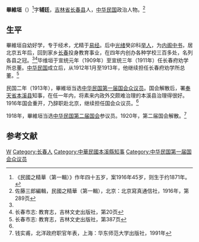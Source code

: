 {{Infobox Officeholder
|姓名=畢維垣
|圖像=File:畢維垣.jpg
|圖像大小=200px
|圖像說明=  
|字    = 
|號    = 
|別名    = 
|出生日期 = 
|出生地點 = 
|逝世日期 = 
|逝世地點 = 
|死因    = 
|墓地    = 
|籍貫    = 
|政黨    = 
|parents  = 
|配偶   =
|伴侶    = 
|relatives  =  
|children  =  
|著作    = 
|past    = 
}}
'''畢維垣'''（{{bd|1871年？||？|}}）<ref>《民國之精華（第一輯）》作年四十五岁，案1916年45岁，则生于约1871年。</ref>字'''辅廷'''，[[吉林省|吉林省]][[长春县|长春县]]人，[[中华民国|中华民国]]政治人物。<ref name=ztsl>佐藤三郎編輯，民國之精華（第一輯），北京：北京寫真通信社，1916年，第289页</ref>

==生平==
畢維垣自幼好学，专于经术，尤精于[[易经|易经]]。后中[[光绪|光绪]]癸卯科[[举人|举人]]，为[[内阁中书|内阁中书]]，居北京五年后，回到家乡[[长春|长春]]投身教育事业，在四年内创办各种学校三百多处，名列各县之冠。<ref name=ztsl/><ref>长春市志: 教育志，吉林文史出版社，第20页</ref>毕维垣于宣统元年（1909年）至宣统三年（1911年）任长春府劝学所总董。[[中华民国|中华民国]]成立后，从1912年1月至1913年，他继续担任长春府劝学所总董。<ref>长春市志: 教育志，吉林文史出版社，第387页</ref>

民国二年（1913年），畢維垣当选[[中华民国第一届国会第一期常会议员|中华民国第一届国会众议员]]。国会解散后，署[[奉天省|奉天省]][[本溪县|本溪县]]知事，在任一年内，将素来内政外交颇难治理的本溪县治理得很好。1916年国会重开，乃辞职赴北京，继续担任国会众议员。<ref name=ztsl/>

1918年，畢維垣当选[[中华民国第二届国会|中华民国第二届国会]]参议员。1920年，第二届国会解散。<ref>钱实甫，北洋政府职官年表，上海：华东师范大学出版社，1991年</ref>

==参考文献==
{{reflist}}
{{中華民國第二屆國會參議院議員}}
[[Category:畢姓|W]]
[[Category:长春人|Category:长春人]]
[[Category:中華民國本溪縣知事|Category:中華民國本溪縣知事]]
[[Category:中华民国第一届国会众议员|Category:中华民国第一届国会众议员]]